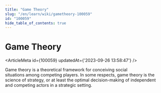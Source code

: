 ```yaml
---
title: "Game Theory"
slug: "/en/learn/wiki/gametheory-100059"
id: "100059"
hide_table_of_contents: true
---
```



# Game Theory

<ArticleMeta id={100059} updatedAt={'2023-09-26 13:58:47'} />
<div className='border-solid border-b border-t-0 my-4 border-[var(--ifm-color-gray-300)]' />

Game theory is a theoretical framework for conceiving social situations among competing players. In some respects, game theory is the science of strategy, or at least the optimal decision-making of independent and competing actors in a strategic setting.
